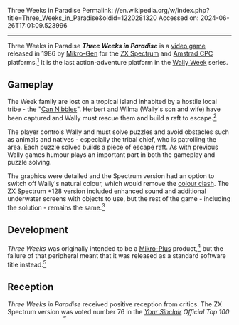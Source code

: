 Three Weeks in Paradise
Permalink: //en.wikipedia.org/w/index.php?title=Three_Weeks_in_Paradise&oldid=1220281320
Accessed on: 2024-06-26T17:01:09.523996



------
Three Weeks in Paradise
{{Short description|1986 video game}}
{{Use British English|date=October 2023}}
{{Use dmy dates|date=October 2023}}
{{Infobox video game
|title          = Three Weeks in Paradise
|collapsible    =
|state          =
|image          = Three Weeks in Paradise cover.jpg
|caption        = 
|developer      = Chris Hinsley<br>David Perry<br>Nicholas Jones
|publisher      = [[Mikro-Gen]]
|series         = [[Wally Week]]
|engine         =
|released       ={{vgrelease|PAL|1986}}
|genre          = [[Platform game|Platform]]
|modes          = [[Single-player video game|Single-player]]
|platforms      = [[Amstrad CPC]], [[ZX Spectrum]]
|alt = 
}}
'''''Three Weeks in Paradise''''' is a [[video game]] released in 1986 by [[Mikro-Gen]] for the [[ZX Spectrum]] and [[Amstrad CPC]] platforms.<ref>{{Cite web|url=http://www.worldofspectrum.org/infoseekid.cgi?id=0005239|title = World of Spectrum - Three Weeks in Paradise}}</ref> It is the last action-adventure platform in the [[Wally Week]] series.

==Gameplay==
The Week family are lost on a tropical island inhabited by a hostile local tribe - the "[[Human cannibalism|Can Nibbles]]". Herbert and Wilma (Wally's son and wife) have been captured and Wally must rescue them and build a raft to escape.<ref>{{Cite web|title = Three Weeks in Paradise {{!}} Team SpecNG|url = http://www.specng.org/downloads/three-weeks-in-paradise/|website = www.specng.org|access-date = 2015-12-02}}</ref>

The player controls Wally and must solve puzzles and avoid obstacles such as animals and natives - especially the tribal chief, who is patrolling the area.  Each puzzle solved builds a piece of escape raft.  As with previous Wally games humour plays an important part in both the gameplay and puzzle solving.

The graphics were detailed and the Spectrum version had an option to switch off Wally's natural colour, which would remove the [[Attribute clash|colour clash]].  The ZX Spectrum +128 version included enhanced sound and additional underwater screens with objects to use, but the rest of the game - including the solution - remains the same.<ref>{{cite web|url=https://archive.org/details/Crash_No._27_1986-04_Newsfield_GB/page/n34/mode/1up?view=theater|title=All the little extra bits|date=April 1986|last=Rignall|first=Julian|work=[[Crash (magazine)|Crash]]|pages=34–35|access-date=3 October 2023}}</ref>

==Development==

''Three Weeks'' was originally intended to be a [[Mikro-Gen#Mikro-Plus|Mikro-Plus]] product,<ref>{{cite web|url=https://archive.org/details/your-spectrum-magazine-20/page/n12/mode/1up?view=theater|title=More Plus|work=[[Your Sinclair|Your Spectrum]]|date=November 1985 |access-date=3 October 2023}}</ref> but the failure of that peripheral meant that it was released as a standard software title instead.<ref>{{cite web|url=https://archive.org/details/ComputerAndVideoGamesIssue051Jan86/page/n7/mode/1up?view=theater|title=News|date=January 1986|work=Computer and Video Games|access-date=3 October 2023}}</ref>

==Reception==
{{video game reviews
|AAction = 67%<ref>{{cite magazine|magazine=[[Amstrad Action]]|title=Action Test|last=Wade|first=Bob|page=[https://archive.org/details/amstrad-action-007/page/n55 56]|issue=7|date=April 1986|url=https://archive.org/details/amstrad-action-007}}</ref>
|Amtix = 91%<ref>{{cite magazine|magazine=[[Amtix]]|title=Three Weeks in Paradise|pages=[https://archive.org/details/amtix-magazine-06/page/n19 20]-21|issue=6|date=April 1986|url=https://archive.org/details/amtix-magazine-06}}</ref>
|CRASH = 93%<ref>{{cite magazine|magazine=[[Crash (magazine)|Crash]]|title=Three Weeks in Paradise|page=138|issue=26|date=March 1986|url=https://archive.org/stream/Crash36Jan87/Crash/Crash26-Mar86#page/n137/mode/2up}}</ref>
|CVG = 35/40<ref>{{cite magazine|magazine=[[Computer and Video Games]]|title=Software Reviews|page=23|issue=52|date=February 1986|url=https://archive.org/stream/computer-video-games-magazine-052/CVG052_Feb_1986#page/n22/mode/2up}}</ref>
|SUser = {{rating|5|5}}<ref>{{cite magazine|magazine=[[Sinclair User]]|title=Three Weeks in Paradise|last=Edgeley|first=Clare|page=[https://archive.org/details/sinclair-user-magazine-049/page/n60 61]|issue=49|date=April 1986|url=https://archive.org/details/sinclair-user-magazine-049}}</ref>
|YSinclair = 9/10<ref>{{cite magazine|magazine=[[Your Sinclair]]|title=Fine Young Cannibals|last=Smith|first=Rachael|pages=36–37|issue=2|date=February 1986|url=https://archive.org/stream/YourSinclair37Jan89/YourSinclair/YourSinclair02-Feb86#page/n37/mode/2up/}}</ref>
| award1Pub = ''Crash''
| award1 = Crash Smash
| award2Pub = ''Sinclair User''
| award2 = SU Classic
| award3Pub = ''Your Sinclair''
| award3 = Megagame 
}}
''Three Weeks in Paradise'' received positive reception from critics. The ZX Spectrum version was voted number 76 in the ''[[Your Sinclair]] Official Top 100 Games of All Time''.<ref>{{cite magazine |title=Let the People Decide! The Results! |magazine=[[Your Sinclair]] |publisher=[[Dennis Publishing]] |page=11 |issue=93 |date=September 1993 |url=https://archive.org/stream/your-sinclair-93/YourSinclair_93_Sep_1993#page/n57/mode/2up}}</ref>

==References==
{{Reflist}}

==External links==
* {{mobygames|id=/three-weeks-in-paradise}}
* {{WoS_game|id=0005239}}

{{DEFAULTSORT:Three Weeks In Paradise}}
[[Category:1986 video games]]
[[Category:Amstrad CPC games]]
[[Category:Mikro-Gen games]]
[[Category:Platformers]]
[[Category:Single-player video games]]
[[Category:Video games developed in the United Kingdom]]
[[Category:ZX Spectrum games]]

{{Action-adventure-videogame-stub}}